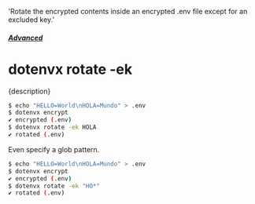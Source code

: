   'Rotate the encrypted contents inside an encrypted .env file except for an excluded key.'

##### [Advanced](/docs/advanced)
# dotenvx rotate -ek

<p className="lead">{description}</p>

```sh
$ echo "HELLO=World\nHOLA=Mundo" > .env
$ dotenvx encrypt
✔ encrypted (.env)
$ dotenvx rotate -ek HOLA
✔ rotated (.env)
```

Even specify a glob pattern.

```sh
$ echo "HELLO=World\nHOLA=Mundo" > .env
$ dotenvx encrypt
✔ encrypted (.env)
$ dotenvx rotate -ek "HO*"
✔ rotated (.env)
```
